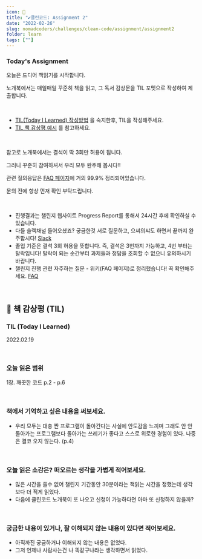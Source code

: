 ```yaml
---
icon: 📝
title: "✔️클린코드: Assignment 2"
date: "2022-02-26"
slug: nomadcoders/challenges/clean-code/assignment/assignment2
folder: learn
tags: [""]
---
```


### **Today's Assignment**

오늘은 드디어 책읽기를 시작합니다.

노개북에서는 매일매일 꾸준히 책을 읽고, 그 독서 감상문을 TIL 포멧으로 작성하여 제출합니다.

<br />

- [TIL(Today I Learned) 작성방법](https://www.notion.so/TIL-Today-I-Learned-b44c009377c740a399f17242e0c1a139) 을 숙지한후, TIL을 작성해주세요.
- [TIL 책 감상평 예시](https://nomadcoders.co/community/thread/1866) 를 참고하세요.

<br />

참고로 노개북에서는 결석이 딱 3회만 허용이 됩니다. 

그러니 꾸준히 참여하셔서 우리 모두 완주해 봅시다!!

관련 질의응답은 [FAQ 페이지](https://nomadcoders.co/faq/challenge/book-schedule-clean-code)에 거의 99.9% 정리되어있습니다.

문의 전에 항상 먼저 확인 부탁드립니다.

<br />

- 진행결과는 챌린지 웹사이트 Progress Report를 통해서 24시간 후에 확인하실 수 있습니다.
- 다들 슬랙채널 들어오셨죠? 궁금한것 서로 질문하고, 으쌰의쌰도 하면서 끝까지 완주합시다! [Slack](https://nomadcoders.co/faq/community/slack)
- 졸업 기준은 결석 3회 허용을 뜻합니다. 즉, 결석은 3번까지 가능하고, 4번 부터는 탈락입니다! 탈락이 되는 순간부터 과제들과 정답을 조회할 수 없으니 유의하시기 바랍니다.
- 챌린지 진행 관련 자주하는 질문 - 위키(FAQ 페이지)로 정리했습니다! 꼭 확인해주세요. [FAQ](https://nomadcoders.co/faq/how-to-challenge)

<br />

## 📝 책 감상평 (TIL)

### **TIL (Today I Learned)**

2022.02.19

<br />

### 오늘 읽은 범위

1장. 깨끗한 코드 p.2 - p.6

<br />

### 책에서 기억하고 싶은 내용을 써보세요.

- 우리 모두는 대충 짠 프로그램이 돌아간다는 사실에 안도감을 느끼며 그래도 안 안돌아가는 프로그램보다 돌아가는 쓰레기가 좋다고 스스로 위로한 경험이 있다. 나중은 결코 오지 않는다. (p.4)

<br />

### 오늘 읽은 소감은? 떠오르는 생각을 가볍게 적어보세요.

- 많은 시간을 쓸수 없어 챌린지 기간동안 30분이라는 책읽는 시간을 정했는데 생각보다 더 적게 읽었다.
- 다음에 클린코드 노개북이 또 나오고 신청이 가능하다면 아마 또 신청하지 않을까?

<br />

### 궁금한 내용이 있거나, 잘 이해되지 않는 내용이 있다면 적어보세요.

- 아직까진 궁금하거나 이해되지 않는 내용은 없었다.
- 그저 언제나 사람사는건 나 똑같구나라는 생각하면서 읽었다.

